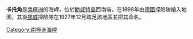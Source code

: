 {{Coord|54|28|S|3|22|E|source:GNIS|display=title}}

'''卡托角'''是[[南極洲|南極洲]]的海岬，位於[[鮑威特島|鮑威特島]]西南端，在1898年由[[德國|德國]]探險隊繪入地圖，其後[[挪威|挪威]]探險隊在1927年12月踏足該地區並把其命名。

{{Antarctica-geo-stub}}
[[Category:南極洲海岬|Category:南極洲海岬]]